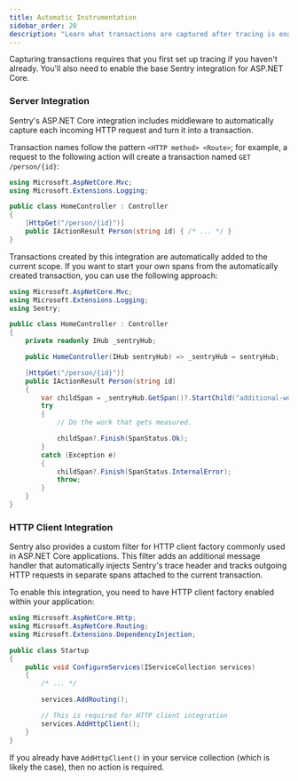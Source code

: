 ```yaml
---
title: Automatic Instrumentation
sidebar_order: 20
description: "Learn what transactions are captured after tracing is enabled."
---
```


<Note>

Capturing transactions requires that you first <PlatformLink to="/performance/">set up tracing</PlatformLink> if you haven't already. You'll also need to enable the <PlatformLink to="/">base Sentry integration for ASP.NET Core</PlatformLink>.

</Note>

### Server Integration

Sentry's ASP.NET Core integration includes middleware to automatically capture each incoming HTTP request and turn it into a transaction.

Transaction names follow the pattern `<HTTP method> <Route>`; for example, a request to the following action will create a transaction named `GET /person/{id}`:

```csharp
using Microsoft.AspNetCore.Mvc;
using Microsoft.Extensions.Logging;

public class HomeController : Controller
{
    [HttpGet("/person/{id}")]
    public IActionResult Person(string id) { /* ... */ }
}
```

Transactions created by this integration are automatically added to the current scope. If you want to start your own spans from the automatically created transaction, you can use the following approach:

```csharp
using Microsoft.AspNetCore.Mvc;
using Microsoft.Extensions.Logging;
using Sentry;

public class HomeController : Controller
{
    private readonly IHub _sentryHub;

    public HomeController(IHub sentryHub) => _sentryHub = sentryHub;

    [HttpGet("/person/{id}")]
    public IActionResult Person(string id)
    {
        var childSpan = _sentryHub.GetSpan()?.StartChild("additional-work");
        try
        {
            // Do the work that gets measured.

            childSpan?.Finish(SpanStatus.Ok);
        }
        catch (Exception e)
        {
            childSpan?.Finish(SpanStatus.InternalError);
            throw;
        }
    }
}
```

### HTTP Client Integration

Sentry also provides a custom filter for HTTP client factory commonly used in ASP.NET Core applications. This filter adds an additional message handler that automatically injects Sentry's trace header and tracks outgoing HTTP requests in separate spans attached to the current transaction.

To enable this integration, you need to have HTTP client factory enabled within your application:

```csharp
using Microsoft.AspNetCore.Http;
using Microsoft.AspNetCore.Routing;
using Microsoft.Extensions.DependencyInjection;

public class Startup
{
    public void ConfigureServices(IServiceCollection services)
    {
        /* ... */

        services.AddRouting();

        // This is required for HTTP client integration
        services.AddHttpClient();
    }
}
```

If you already have `AddHttpClient()` in your service collection (which is likely the case), then no action is required.

<PlatformContent includePath="performance/automatic-instrumentation-integrations" />
